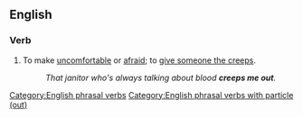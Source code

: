==English==

===Verb===
{{head|en|verb|head=[[creep]] [[out]]}}

# To make [[uncomfortable]] or [[afraid]]; to [[give someone the creeps]].
#: ''That janitor who's always talking about blood '''creeps me out'''.''

[[Category:English phrasal verbs]]
[[Category:English phrasal verbs with particle (out)]]